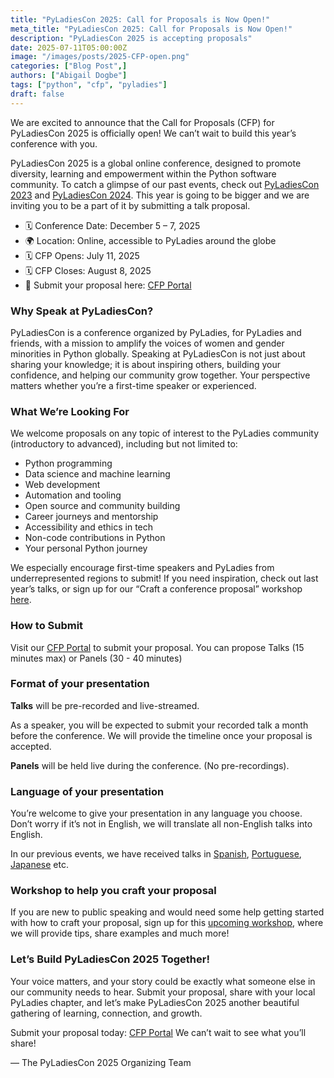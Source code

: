 ```yaml
---
title: "PyLadiesCon 2025: Call for Proposals is Now Open!"
meta_title: "PyLadiesCon 2025: Call for Proposals is Now Open!"
description: "PyLadiesCon 2025 is accepting proposals"
date: 2025-07-11T05:00:00Z
image: "/images/posts/2025-CFP-open.png"
categories: ["Blog Post",]
authors: ["Abigail Dogbe"]
tags: ["python", "cfp", "pyladies"]
draft: false
---
```


We are excited to announce that the Call for Proposals (CFP) for PyLadiesCon 2025 is officially open! 
We can’t wait to build this year’s conference with you.

PyLadiesCon 2025 is a global online conference, designed to promote diversity, learning and empowerment within the Python software community. To catch a 
glimpse of our past events, check out [PyLadiesCon 2023](https://2023.conference.pyladies.com/) and [PyLadiesCon 2024](https://2024.conference.pyladies.com/).
This year is going to be bigger and we are inviting you to be a part of it by submitting a talk proposal.

- 🗓️ Conference Date: December 5 – 7, 2025
- 🌍 Location: Online, accessible to PyLadies around the globe
- 🗓️ CFP Opens: July 11, 2025
- 🗓️ CFP Closes: August 8, 2025
- 🔗 Submit your proposal here: [CFP Portal](https://pretalx.com/pyladiescon-2025/cfp)

### Why Speak at PyLadiesCon?
PyLadiesCon is a conference organized by PyLadies, for PyLadies and friends, with a mission to amplify the voices of women and gender minorities in Python globally.
Speaking at PyLadiesCon is not just about sharing your knowledge; it is about inspiring others, building your confidence, and helping our community grow together. Your perspective matters whether you’re a first-time speaker or experienced.

### What We’re Looking For
We welcome proposals on any topic of interest to the PyLadies community (introductory to advanced), including but not limited to:
- Python programming
- Data science and machine learning
- Web development
- Automation and tooling
- Open source and community building
- Career journeys and mentorship
- Accessibility and ethics in tech
- Non-code contributions in Python
- Your personal Python journey


We especially encourage first-time speakers and PyLadies from underrepresented regions to submit!
If you need inspiration, check out last year’s talks, or sign up for our “Craft a conference proposal” workshop [here](https://lu.ma/nkkeq1lz).

### How to Submit
Visit our [CFP Portal](https://pretalx.com/pyladiescon-2025/cfp) to submit your proposal. 
You can propose Talks (15 minutes max) or Panels (30 - 40 minutes)

### Format of your presentation

**Talks** will be pre-recorded and live-streamed.

As a speaker, you will be expected to submit your recorded talk a month before the conference. We will provide the timeline once your proposal is accepted.

**Panels** will be held live during the conference. (No pre-recordings).

### Language of your presentation

You’re welcome to give your presentation in any language you choose. Don’t worry if it’s not in English, we will translate all non-English talks into English.

In our previous events, we have received talks in [Spanish](https://pretalx.com/pyladiescon-2024/talk/CTPKVD/), [Portuguese](https://pretalx.com/pyladiescon-2024/talk/K9738A/), [Japanese](https://pretalx.com/pyladiescon-2024/talk/SAHJRU/) etc.

### Workshop to help you craft your proposal

If you are new to public speaking and would need some help getting started with how to craft your proposal, sign up for this [upcoming workshop](https://lu.ma/nkkeq1lz), where we will provide tips, share examples and much more!

### Let’s Build PyLadiesCon 2025 Together!
Your voice matters, and your story could be exactly what someone else in our community needs to hear.
Submit your proposal, share with your local PyLadies chapter, and let’s make PyLadiesCon 2025 another beautiful gathering of learning, connection, and growth.

Submit your proposal today: [CFP Portal](https://pretalx.com/pyladiescon-2025/cfp)
We can’t wait to see what you’ll share!

— The PyLadiesCon 2025 Organizing Team
